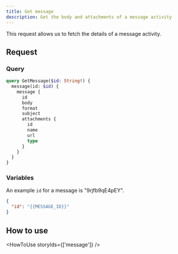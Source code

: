 ```yaml
---
title: Get message
description: Get the body and attachments of a message activity
---
```


This request allows us to fetch the details of a message activity.

## Request

### Query

```graphql
query GetMessage($id: String!) {
  message(id: $id) {
    message {
      id
      body
      format
      subject
      attachments {
        id
        name
        url
        type
      }
    }
  }
}
```

### Variables

An example `id` for a message is "9rjfb9qE4pEY".

```json
{
  "id": "{{MESSAGE_ID}}"
}
```

## How to use

<HowToUse storyIds={['message']} />
